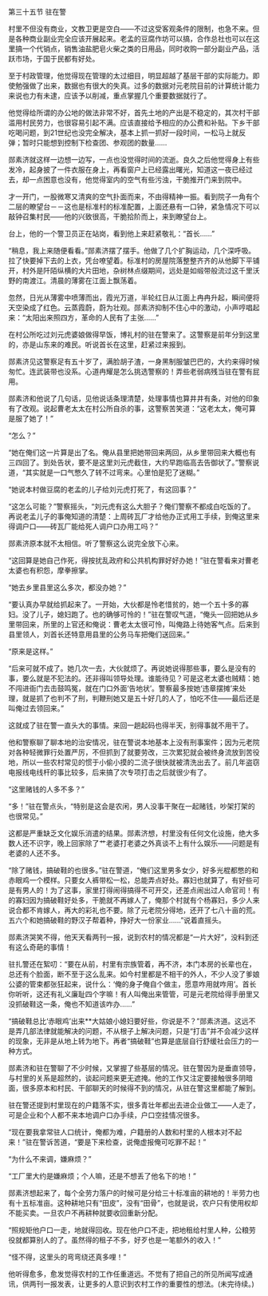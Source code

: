

第三十五节 驻在警

村里不但没有商业，文教卫更是空白――不过这受客观条件的限制，也急不来。但是各种商业副业完全应该开展起来。老孟的豆腐作坊可以搞，合作总社也可以在这里搞一个代销点，销售油盐肥皂火柴之类的日用品，同时收购一部分副业产品，活跃市场，于国于民都有好处。

至于村政管理，他觉得现在管理的太过细目，明显超越了基层干部的实际能力。即使勉强做了出来，数据也有很大的失真。过多的数据对元老院目前的计算统计能力来说也力有未逮，应该予以削减，重点掌握几个重要数据就行了。

他觉得给所谓的办公地的做法非常不好，首先土地的产出是不稳定的，其次村干部滥用村民劳力，也很容易引起不满。应该直接给予相应的办公费和补贴。下乡干部吃喝问题，到21世纪也没完全解决，基本上抓一抓好一段时间，一松马上就反弹；暂时只能想到控制下检查团、参观团的数量……

郧素济就这样一边想一边写，一点也没觉得时间的流逝。良久之后他觉得身上有些发冷，起身披了一件衣服在身上，再看窗户上已经露出曙光，知道这一夜已经过去，却一点困意也没有，他觉得室内的空气有些污浊，干脆推开门来到院中。

才一开门，一股微寒又清爽的空气扑面而来，不由得精神一振。看到院子一角有个二层的瞭望台－－这也是标准村的标准配置，上面还悬有一口钟，紧急情况下可以敲钟召集村民――他的兴致很高，干脆拾阶而上，来到瞭望台上。

台上，他的一个警卫员正在站岗，看到他上来赶紧敬礼：“首长……”

“稍息，我上来随便看看。”郧素济摆了摆手。他做了几个扩胸运动，几个深呼吸。拉了快要掉下去的上衣，凭台嘹望着。标准村的房屋院落整整齐齐的从他脚下平铺开，村外是阡陌纵横的大片田地，杂树林点缀期间，远处是如缎带般流过这千里沃野的南渡江。清晨的薄雾在江面上飘荡着。

忽然，日光从薄雾中喷薄而出，霞光万道，半轮红日从江面上冉冉升起，瞬间便将天空染成了红色。云蒸霞蔚，蔚为壮观。郧素济抑制不住心中的激动，小声哼唱起来：“太阳出来照四方，革命的人民有了主张……”

在村公所吃过刘元虎婆娘做得早饭，博礼村的驻在警来了。这警察是前年分到这里的，亦是山东来的难民。听说首长在这里，赶紧过来报到。

郧素济见这警察足有五十岁了，满脸胡子渣，一身黑制服皱巴巴的，大约来得时候匆忙。连武装带也没系。心道冉耀是怎么挑选警察的！弄些老弱病残当驻在警有屁用。

郧素济和他说了几句话，见他说话条理清楚，处理事情也算井井有条，对他的印象有了改观。说起曹老太太在村公所自杀的事，这警察苦笑道：“这老太太，俺可算是服了她了！”

“怎么？”

“她在俺们这一片算是出了名。俺从县里把她带回来两回，从乡里带回来大概也有三四回了。到处告状，要不是这里刘元虎截住，大约早跑临高去告御状了。”警察说道，“其实就是一口气憋久了转不过弯来。心里怕是犯了迷糊。”

“她说本村做豆腐的老孟的儿子给刘元虎打死了，有这回事？”

“这怎么可能？”警察摇头，“刘元虎有这么大胆子？俺们警察不都成白吃饭的了。再说老孟儿子的事俺知道的清楚：上周砖瓦厂才给他办正式用工手续，到俺这里来得调户口――砖瓦厂能给死人调户口办用工吗？”

郧素济原本就不太相信。听了警察这么说完全放下心来。

“这回算是她自己作死，得按扰乱政府和公共机构罪好好办她！”驻在警看来对曹老太婆也有积怨，摩拳擦掌。

“她去乡里县里这么多次，都没办她？”

“要认真办早就给抓起来了。一开始，大伙都是怜老惜贫的，她一个五十多的寡妇。没了儿子，媳妇跑了。也的确够可怜的！”驻在警叹气道，“俺头一回把她从乡里带回来，所里的上官还和俺说：曹老太太很可怜，叫俺路上待她客气点。后来到县里领人，刘首长还特意用县里的公务马车把俺们送回来。”

“原来是这样。”

“后来可就不成了。她几次一去，大伙就烦了。再说她说得那些事，要么是没有的事，要么就是不犯法的。还非得叫领导处理。谁能待见？可是这老太婆也贼精：她不闯进衙门去击鼓鸣冤，就在门口外面‘告地状’。警察最多按她‘违章摆摊’来处理，就是抓了也判不了刑，判鞭刑她又是五十好几的人了，怕吃不住――最后还是叫俺过去领回来。”

这就成了驻在警一直头大的事情。来回一趟起码也得半天，别得事就不用干了。

他和警察聊了聊本地的治安情况，驻在警说本地基本上没有刑事案件；因为元老院对各种轻微罪行处置严厉，不但抓到了就要劳改，三次累犯就会被终身流放到苦役地，所以一些农村常见的惯于小偷小摸的二流子很快就被清洗出去了。前几年盗窃电报线电线杆的事比较多，后来搞了次专项打击之后就很少有了。

“这里赌钱的人多不多？”

“多！”驻在警点头，“特别是这会是农闲，男人没事干聚在一起赌钱，吵架打架的也很常见。”

这都是严重缺乏文化娱乐消遣的结果。郧素济想，村里没有任何文化设施，绝大多数人还不识字，晚上回家除了艹老婆打老婆之外真谈不上有什么娱乐――问题是有老婆的人还不多。

“除了赌钱，搞破鞋的也很多。”驻在警道，“俺们这里男多女少，好多光棍都憋的和赤眼鸡一个模样。只要女人裤带松一松，总能弄点好处。寡妇也就算了，有好些可是有男人的！为了这事，家里打得闹得搞得不可开交，还差点闹出过人命官司！有的寡妇因为搞破鞋好处多，干脆就不再嫁人了，俺那个村就有个杨寡妇，多少人来说合都不肯嫁人，再大的彩礼也不要。除了元老院分得地，还开了七八十亩的荒。五六个和她搞破鞋的野汉子帮着种，挣好大一份家业……”说着直摇头。

郧素济哭笑不得，他天天看两刊一报，说到农村的情况都是“一片大好”，没料到还有这么奇葩的事情！

驻扎警还在絮叨：“要在从前，村里有宗族管着，再不济，本门本房的长辈也在，总还有个脸面，断不至于这么乱来。如今村里都是不相干的外人，不少人没了爹娘公婆的管束都张狂起来，说什么：‘俺的身子俺自个做主，愿意咋用就咋用’。首长你听听，这还有礼义廉耻四个字嘛！有人叫俺出来管管，可是元老院给得手册里又没抓破鞋这一条，俺也不知道该咋办……”

“搞破鞋总比‘赤眼鸡’出来**大姑娘小媳妇要好些，你说是不？”郧素济道。这远不是弄几部法律就能解决的问题，不从根子上解决问题，只是“打击”并不会减少这样的现象，无非是从地上转为地下。再者“搞破鞋”也算是底层自行舒缓社会压力的一种方式。

郧素济和驻在警聊了不少时候，又掌握了些基层的情况。驻在警因为是垂直领导，与村里的关系是超然的，谈起问题来更无遮掩。他的工作又注定要接触很多阴暗面，很多原本和村民、干部聊天的时候得不到的情况，从驻在警这里都能了解到。

驻在警还提到村里现在的户籍落不实，很多青壮年都出去进企业做工――人走了，可是企业和个人都不来本地调户口办手续，户口空挂情况很多。

“现在要我拿常驻人口统计，俺都为难，户籍册的人数和村里的人根本对不起来！”驻在警诉苦道，“要是下来检查，说俺虚报俺可吃罪不起！”

“为什么不来调，嫌麻烦？”

“工厂里大约是嫌麻烦；个人嘛，还是不想丢了他名下的地！”

郧素济想起来了，每个全劳力落户的时候可是分给三十标准亩的耕地的！半劳力也有十五标准亩。这种耕地只有“田皮”，没有“田骨”，也就是说，农户只有使用权却不能买卖。一旦农户不再耕种就要收回重新分配。

“照规矩他户口一走，地就得回收。现在他户口不走，把地租给村里人种，公粮劳役就都算别人的了。虽然得的租子不多，好歹也是一笔额外的收入！”

“怪不得，这里头的弯弯绕还真多哩！”

他听得愈多，愈发觉得农村的工作任重道远。不觉有了把自己的所见所闻写成通讯，供两刊一报发表，让更多的人意识到农村工作的重要性的想法。(未完待续。)

